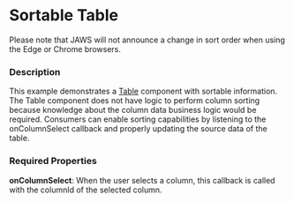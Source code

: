 
# Sortable Table
<Notice variant="important" ariaLevel="2">
Please note that JAWS will not announce a change in sort order when using the Edge or Chrome browsers. 
</Notice>

### Description

This example demonstrates a [Table](/components/cerner-terra-framework-docs/table/about) component with sortable information.
The Table component does not have logic to perform column sorting because knowledge about the column data business logic would be required.
Consumers can enable sorting capabilities by listening to the onColumnSelect callback and properly updating the source data of the table.

### Required Properties
**onColumnSelect**: When the user selects a column, this callback is called with the columnId of the selected column.

<SortableTable />
